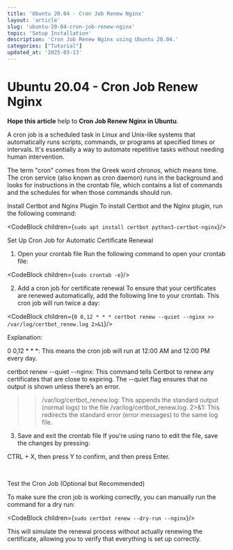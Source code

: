 ```yaml
---
title: 'Ubuntu 20.04 - Cron Job Renew Nginx'
layout: 'article'
slug: 'ubuntu-20-04-cron-job-renew-nginx'
topic: 'Setup Installation'
description: 'Cron Job Renew Nginx using Ubuntu 20.04.'
categories: ["Tutorial"]
updated_at: '2025-03-13'
---
```



<ArticleHeader>

# Ubuntu 20.04 - Cron Job Renew Nginx

<strong className="text-brand-blue-medium">Hope this article</strong> help to <strong className="text-brand-purple">Cron Job Renew Nginx in Ubuntu</strong>.

</ArticleHeader>

<ArticleContent>

A cron job is a scheduled task in Linux and Unix-like systems that automatically runs scripts, commands, or programs at specified times or intervals. It's essentially a way to automate repetitive tasks without needing human intervention.

The term "cron" comes from the Greek word chronos, which means time. The cron service (also known as cron daemon) runs in the background and looks for instructions in the crontab file, which contains a list of commands and the schedules for when those commands should run.

Install Certbot and Nginx Plugin
To install Certbot and the Nginx plugin, run the following command:

<CodeBlock children={`sudo apt install certbot python3-certbot-nginx`}/>

Set Up Cron Job for Automatic Certificate Renewal
1. Open your crontab file
Run the following command to open your crontab file:

<CodeBlock children={`sudo crontab -e`}/>

2. Add a cron job for certificate renewal
To ensure that your certificates are renewed automatically, add the following line to your crontab. This cron job will run twice a day:

<CodeBlock children={`0 0,12 * * * certbot renew --quiet --nginx >> /var/log/certbot_renew.log 2>&1`}/>

Explanation:

0 0,12 * * *: This means the cron job will run at 12:00 AM and 12:00 PM every day.

certbot renew --quiet --nginx: This command tells Certbot to renew any certificates that are close to expiring. The --quiet flag ensures that no output is shown unless there’s an error.
>> /var/log/certbot_renew.log: This appends the standard output (normal logs) to the file /var/log/certbot_renew.log.
2>&1: This redirects the standard error (error messages) to the same log file.

3. Save and exit the crontab file
If you're using nano to edit the file, save the changes by pressing:

CTRL + X, then press Y to confirm, and then press Enter.

<br />

Test the Cron Job (Optional but Recommended)

To make sure the cron job is working correctly, you can manually run the command for a dry run:

<CodeBlock children={`sudo certbot renew --dry-run --nginx`}/>

This will simulate the renewal process without actually renewing the certificate, allowing you to verify that everything is set up correctly.

</ArticleContent>
